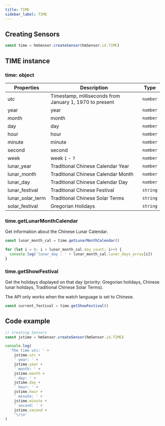 ```yaml
---
title: TIME
sidebar_label: TIME
---
```


## Creating Sensors

```js
const time = hmSensor.createSensor(hmSensor.id.TIME)
```

## TIME instance

### time: object

| Properties       | Description                                             | Type     |
| ---------------- | ------------------------------------------------------- | -------- |
| utc              | Timestamp, milliseconds from January 1, 1970 to present | `number` |
| year             | year                                                    | `number` |
| month            | month                                                   | `number` |
| day              | day                                                     | `number` |
| hour             | hour                                                    | `number` |
| minute           | minute                                                  | `number` |
| second           | second                                                  | `number` |
| week             | week `1` - `7`                                          | `number` |
| lunar_year       | Traditional Chinese Calendar Year                       | `number` |
| lunar_month      | Traditional Chinese Calendar Month                      | `number` |
| lunar_day        | Traditional Chinese Calendar Day                        | `number` |
| lunar_festival   | Traditional Chinese Festival                            | `string` |
| lunar_solar_term | Traditional Chinese Solar Terms                      | `string` |
| solar_festival   | Gregorian Holidays                                      | `string` |

### time.getLunarMonthCalendar

Get information about the Chinese Lunar Calendar.

```js
const lunar_month_cal = time.getLunarMonthCalendar()

for (let i = 0; i < lunar_month_cal.day_count; i++) {
  console.log('lunar_day : ' + lunar_month_cal.lunar_days_array[i])
}
```

### time.getShowFestival

Get the holidays displayed on that day (priority: Gregorian holidays, Chinese lunar holidays, Traditional Chinese Solar Terms).

The API only works when the watch language is set to Chinese.

```js
const current_festival = time.getShowFestival()
```

## Code example

```js
// Creating Sensors
const jstime = hmSensor.createSensor(hmSensor.id.TIME)

console.log(
  'The time utc: ' +
    jstime.utc +
    ' year: ' +
    jstime.year +
    ' month: ' +
    jstime.month +
    ' day: ' +
    jstime.day +
    ' hour: ' +
    jstime.hour +
    ' minute: ' +
    jstime.minute +
    ' second: ' +
    jstime.second +
    '\r\n'
)
```
